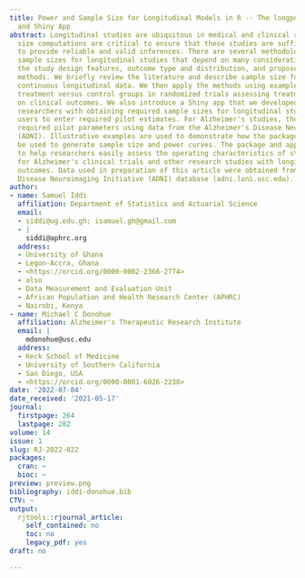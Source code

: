 ```yaml
---
title: Power and Sample Size for Longitudinal Models in R -- The longpower Package
  and Shiny App
abstract: Longitudinal studies are ubiquitous in medical and clinical research. Sample
  size computations are critical to ensure that these studies are sufficiently powered
  to provide reliable and valid inferences. There are several methodologies for calculating
  sample sizes for longitudinal studies that depend on many considerations including
  the study design features, outcome type and distribution, and proposed analytical
  methods. We briefly review the literature and describe sample size formulas for
  continuous longitudinal data. We then apply the methods using example studies comparing
  treatment versus control groups in randomized trials assessing treatment effect
  on clinical outcomes. We also introduce a Shiny app that we developed to assist
  researchers with obtaining required sample sizes for longitudinal studies by allowing
  users to enter required pilot estimates. For Alzheimer's studies, the app can estimate
  required pilot parameters using data from the Alzheimer's Disease Neuroimaging Initiative
  (ADNI). Illustrative examples are used to demonstrate how the package and app can
  be used to generate sample size and power curves. The package and app are designed
  to help researchers easily assess the operating characteristics of study designs
  for Alzheimer's clinical trials and other research studies with longitudinal continuous
  outcomes. Data used in preparation of this article were obtained from the Alzheimer's
  Disease Neuroimaging Initiative (ADNI) database (adni.loni.usc.edu).
author:
- name: Samuel Iddi
  affiliation: Department of Statistics and Actuarial Science
  email:
  - siddi@ug.edu.gh; isamuel.gh@gmail.com
  - |
    siddi@aphrc.org
  address:
  - University of Ghana
  - Legon-Accra, Ghana
  - <https://orcid.org/0000-0002-2366-2774>
  - also
  - Data Measurement and Evaluation Unit
  - African Population and Health Research Center (APHRC)
  - Nairobi, Kenya
- name: Michael C Donohue
  affiliation: Alzheimer's Therapeutic Research Institute
  email: |
    mdonohue@usc.edu
  address:
  - Keck School of Medicine
  - University of Southern California
  - San Diego, USA
  - <https://orcid.org/0000-0001-6026-2238>
date: '2022-07-04'
date_received: '2021-05-17'
journal:
  firstpage: 264
  lastpage: 282
volume: 14
issue: 1
slug: RJ-2022-022
packages:
  cran: ~
  bioc: ~
preview: preview.png
bibliography: iddi-donohue.bib
CTV: ~
output:
  rjtools::rjournal_article:
    self_contained: no
    toc: no
    legacy_pdf: yes
draft: no

---
```


